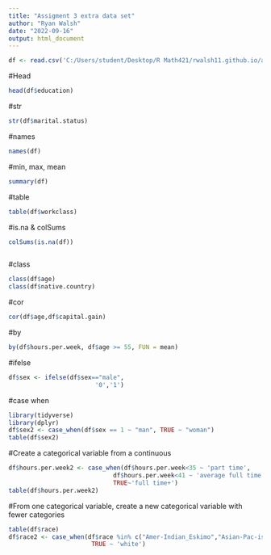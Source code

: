 ```yaml
---
title: "Assigment 3 extra data set"
author: "Ryan Walsh"
date: "2022-09-16"
output: html_document
---
```

```r
df <- read.csv('C:/Users/student/Desktop/R Math421/rwalsh11.github.io/adult_census.csv')
```
#Head
```r
head(df$education)
```

#str
```r
str(df$marital.status)
```

#names
```r
names(df)
```

#min, max, mean
```r
summary(df)
```

#table
```r
table(df$workclass)
```

#is.na & colSums
```r
colSums(is.na(df))

```


```r

```

#class
```r
class(df$age)
class(df$native.country)
```

#cor
```r
cor(df$age,df$capital.gain)
```

#by
```r
by(df$hours.per.week, df$age >= 55, FUN = mean)
```


#ifelse
```r
df$sex <- ifelse(df$sex=="male", 
                        '0','1')
```

#case when
```r
library(tidyverse)
library(dplyr)
df$sex2 <- case_when(df$sex == 1 ~ "man", TRUE ~ "woman")
table(df$sex2)

```

#Create a categorical variable from a continuous 
```r
df$hours.per.week2 <- case_when(df$hours.per.week<35 ~ 'part time',
                             df$hours.per.week<41 ~ 'average full time',
                             TRUE~'full time+')
table(df$hours.per.week2)
```


#From one categorical variable, create a new categorical variable with fewer categories
```r
table(df$race)
df$race2 <- case_when(df$race %in% c("Amer-Indian_Eskimo","Asian-Pac-islander","Black","Other") ~ 'non-white',
                       TRUE ~ 'white')
```

